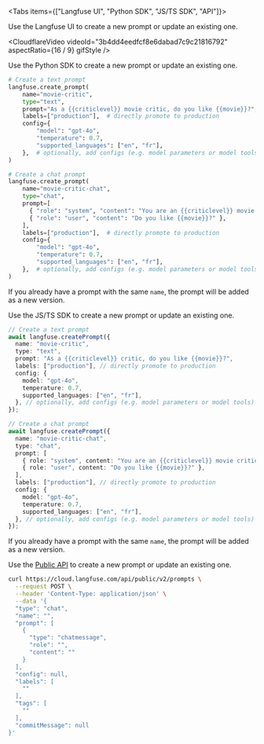 <Tabs items={["Langfuse UI", "Python SDK", "JS/TS SDK", "API"]}>
<Tab>

Use the Langfuse UI to create a new prompt or update an existing one.

<CloudflareVideo
  videoId="3b4dd4eedfcf8e6dabad7c9c21816792"
  aspectRatio={16 / 9}
  gifStyle
/>

</Tab>
<Tab>

Use the Python SDK to create a new prompt or update an existing one.

```python
# Create a text prompt
langfuse.create_prompt(
    name="movie-critic",
    type="text",
    prompt="As a {{criticlevel}} movie critic, do you like {{movie}}?",
    labels=["production"],  # directly promote to production
    config={
        "model": "gpt-4o",
        "temperature": 0.7,
        "supported_languages": ["en", "fr"],
    },  # optionally, add configs (e.g. model parameters or model tools) or tags
)

# Create a chat prompt
langfuse.create_prompt(
    name="movie-critic-chat",
    type="chat",
    prompt=[
      { "role": "system", "content": "You are an {{criticlevel}} movie critic" },
      { "role": "user", "content": "Do you like {{movie}}?" },
    ],
    labels=["production"],  # directly promote to production
    config={
        "model": "gpt-4o",
        "temperature": 0.7,
        "supported_languages": ["en", "fr"],
    },  # optionally, add configs (e.g. model parameters or model tools) or tags
)
```

If you already have a prompt with the same `name`, the prompt will be added as a new version.

</Tab>

<Tab>

Use the JS/TS SDK to create a new prompt or update an existing one.

```ts
// Create a text prompt
await langfuse.createPrompt({
  name: "movie-critic",
  type: "text",
  prompt: "As a {{criticlevel}} critic, do you like {{movie}}?",
  labels: ["production"], // directly promote to production
  config: {
    model: "gpt-4o",
    temperature: 0.7,
    supported_languages: ["en", "fr"],
  }, // optionally, add configs (e.g. model parameters or model tools) or tags
});

// Create a chat prompt
await langfuse.createPrompt({
  name: "movie-critic-chat",
  type: "chat",
  prompt: [
    { role: "system", content: "You are an {{criticlevel}} movie critic" },
    { role: "user", content: "Do you like {{movie}}?" },
  ],
  labels: ["production"], // directly promote to production
  config: {
    model: "gpt-4o",
    temperature: 0.7,
    supported_languages: ["en", "fr"],
  }, // optionally, add configs (e.g. model parameters or model tools) or tags
});
```

If you already have a prompt with the same `name`, the prompt will be added as a new version.

</Tab>

<Tab>

Use the [Public API](https://api.reference.langfuse.com/#tag/prompts/post/api/public/v2/prompts) to create a new prompt or update an existing one.

```bash
curl https://cloud.langfuse.com/api/public/v2/prompts \
  --request POST \
  --header 'Content-Type: application/json' \
  --data '{
  "type": "chat",
  "name": "",
  "prompt": [
    {
      "type": "chatmessage",
      "role": "",
      "content": ""
    }
  ],
  "config": null,
  "labels": [
    ""
  ],
  "tags": [
    ""
  ],
  "commitMessage": null
}'

```

<Cards num={1}>
  <Card
    title="API Reference"
    href="https://api.reference.langfuse.com/#tag/prompts/post/api/public/v2/prompts"
    arrow
  />
</Cards>


</Tab>

</Tabs>

